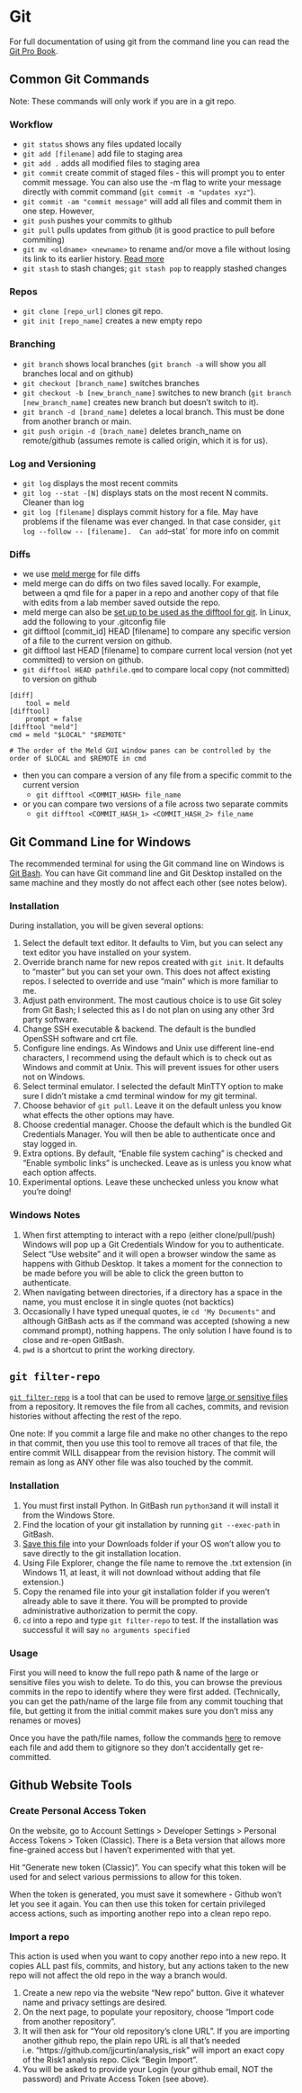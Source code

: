 # Git

For full documentation of using git from the command line you can read the  [Git Pro Book](https://git-scm.com/book/en/v2).  

## Common Git Commands

Note: These commands will only work if you are in a git repo.

### Workflow

- `git status` shows any files updated locally
- `git add [filename]` add file to staging area
- `git add .` adds all modified files to staging area
- `git commit` create commit of staged files - this will prompt you to enter commit message. You can also use the -m flag to write your message directly with commit command (`git commit -m "updates xyz"`).
- `git commit -am "commit message"` will add all files and commit them in one step.  However, 
- `git push` pushes your commits to github
- `git pull` pulls updates from github (it is good practice to pull before commiting)    
- `git mv <oldname> <newname>` to rename and/or move a file without losing its link to its earlier history.  [Read more](https://docs.github.com/en/repositories/working-with-files/managing-files/renaming-a-file)
- `git stash` to stash changes; `git stash pop` to reapply stashed changes

### Repos

- `git clone [repo_url]` clones git repo.   
- `git init [repo_name]` creates a new empty repo

### Branching

- `git branch` shows local branches (`git branch -a` will show you all branches local and on github)
- `git checkout [branch_name]` switches branches
- `git checkout -b [new_branch_name]` switches to new branch (`git branch [new_branch_name]` creates new branch but doesn't switch to it).
- `git branch -d [brand_name]` deletes a local branch.  This must be done from another branch or main.
- `git push origin -d [brach_name]` deletes branch_name on remote/github  (assumes remote is called origin, which it is for us).

### Log and Versioning

- `git log` displays the most recent commits
- `git log --stat -[N]` displays stats on the most recent N commits.  Cleaner than log
- `git log [filename]` displays commit history for a file.  May have problems if the filename was ever changed.  In that case consider, `git log --follow -- [filename].  Can add `--stat` for more info on commit

### Diffs

- we use [meld merge](https://meldmerge.org/) for file diffs
- meld merge can do diffs on two files saved locally.  For example, between a qmd file for a paper in a repo and another copy of that file with edits from a lab member saved outside the repo.
- meld merge can also be [set up to be used as the difftool for git](https://stackoverflow.com/questions/34119866/setting-up-and-using-meld-as-your-git-difftool-and-mergetool).  In Linux, add the following to your .gitconfig file
- git difftool [commit_id] HEAD [filename] to compare any specific version of a file to the current version on github.
- git difftool last HEAD [filename] to compare current local version (not yet committed) to version on github.
- `git difftool HEAD pathfile.qmd` to compare local copy (not committed) to version on
  github

```
[diff]
    tool = meld
[difftool]
    prompt = false
[difftool "meld"]
cmd = meld "$LOCAL" "$REMOTE"

# The order of the Meld GUI window panes can be controlled by the order of $LOCAL and $REMOTE in cmd
```

- then you can compare a version of any file from a specific commit to the current version
   - `git difftool <COMMIT_HASH> file_name`
- or you can compare two versions of a file across two separate commits
   - `git difftool <COMMIT_HASH_1> <COMMIT_HASH_2> file_name`



## Git Command Line for Windows

The recommended terminal for using the Git command line on Windows is [Git Bash](https://git-scm.com/download/win). You can have Git command line and Git Desktop installed on the same machine and they mostly do not affect each other (see notes below).

### Installation
During installation, you will be given several options:

1. Select the default text editor. It defaults to Vim, but you can select any text editor you have installed on your system.
2. Override branch name for new repos created with `git init`. It defaults to "master" but you can set your own. This does not affect existing repos. I selected to override and use "main" which is more familiar to me.
3. Adjust path environment. The most cautious choice is to use Git soley from Git Bash; I selected this as I do not plan on using any other 3rd party software. 
4. Change SSH executable & backend. The default is the bundled OpenSSH software and crt file.
5. Configure line endings. As Windows and Unix use different line-end characters, I recommend using the default which is to check out as Windows and commit at Unix. This will prevent issues for other users not on Windows.
6. Select terminal emulator. I selected the default MinTTY option to make sure I didn't mistake a cmd terminal window for my git terminal.
7. Choose behavior of `git pull`. Leave it on the default unless you know what effects the other options may have.
8. Choose credential manager. Choose the default which is the bundled Git Credentials Manager. You will then be able to authenticate once and stay logged in.
9. Extra options. By default, "Enable file system caching" is checked and "Enable symbolic links" is unchecked. Leave as is unless you know what each option affects.
10. Experimental options. Leave these unchecked unless you know what you're doing!

### Windows Notes
1. When first attempting to interact with a repo (either clone/pull/push) Windows will pop up a Git Credentials Window for you to authenticate. Select "Use website" and it will open a browser window the same as happens with Github Desktop. It takes a moment for the connection to be made before you will be able to click the green button to authenticate.
2. When navigating between directories, if a directory has a space in the name, you must enclose it in single quotes (not backtics)
3. Occasionally I have typed unequal quotes, ie `cd 'My Documents"` and although GitBash acts as if the command was accepted (showing a new command prompt), nothing happens. The only solution I have found is to close and re-open GitBash.
4. `pwd` is a shortcut to print the working directory. 

## `git filter-repo`

[`git filter-repo`](https://github.com/newren/git-filter-repo) is a tool that can be used to remove [large or sensitive files](https://docs.github.com/en/authentication/keeping-your-account-and-data-secure/removing-sensitive-data-from-a-repository) from a repository. It removes the file from all caches, commits, and revision histories without affecting the rest of the repo.

One note: If you commit a large file and make no other changes to the repo in that commit, then you use this tool to remove all traces of that file, the entire commit WILL disappear from the revision history. The commit will remain as long as ANY other file was also touched by the commit.

### Installation  

1. You must first install Python. In GitBash run `python3`and it will install it from the Windows Store.
1. Find the location of your git installation by running `git --exec-path` in GitBash.
2. [Save this file](https://github.com/newren/git-filter-repo/blob/main/git-filter-repo) into your Downloads folder if your OS won't allow you to save directly to the git installation location. 
3. Using File Explorer, change the file name to remove the .txt extension (in Windows 11, at least, it will not download without adding that file extension.)
4. Copy the renamed file into your git installation folder if you weren't already able to save it there. You will be prompted to provide administrative authorization to permit the copy.
5. `cd` into a repo and type `git filter-repo` to test. If the installation was successful it will say `no arguments specified`

### Usage

First you will need to know the full repo path & name of the large or sensitive files you wish to delete. To do this, you can browse the previous commits in the repo to identify where they were first added. (Technically, you can get the path/name of the large file from any commit touching that file, but getting it from the initial commit makes sure you don't miss any renames or moves)

Once you have the path/file names, follow the commands [here](https://docs.github.com/en/authentication/keeping-your-account-and-data-secure/removing-sensitive-data-from-a-repository#using-git-filter-repo) to remove each file and add them to gitignore so they don't accidentally get re-committed.


## Github Website Tools

### Create Personal Access Token

On the website, go to Account Settings >  Developer Settings > Personal Access Tokens > Token (Classic). There is a Beta version that allows more fine-grained access but I haven't experimented with that yet.

Hit "Generate new token (Classic)". You can specify what this token will be used for and select various permissions to allow for this token.

When the token is generated, you must save it somewhere - Github won't let you see it again. You can then use this token for certain privileged access actions, such as importing another repo into a clean repo repo.

### Import a repo

This action is used when you want to copy another repo into a new repo. It copies ALL past fils, commits, and history, but any actions taken to the new repo will not affect the old repo in the way a branch would.

1. Create a new repo via the website "New repo" button. Give it whatever name and privacy settings are desired.
2. On the next page, to populate your repository, choose "Import code from another repository".
3. It will then ask for "Your old repository's clone URL". If you are importing another github repo, the plain repo URL is all that's needed i.e. "https://github.com/jjcurtin/analysis_risk" will import an exact copy of the Risk1 analysis repo. Click "Begin Import".
4. You will be asked to provide your Login (your github email, NOT the password) and Private Access Token (see above).



